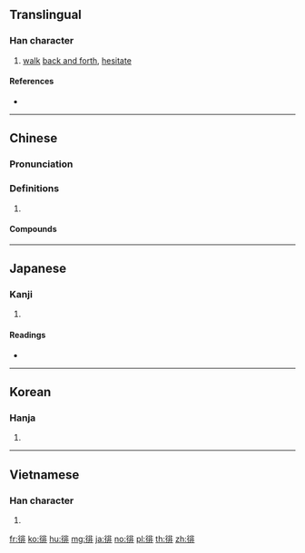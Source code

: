 ==Translingual==

===Han character===
{{Han char|rn=60|rad=彳|as=08|sn=11|four=21211|canj=HOLMY|ids=⿰彳非}}

# [[walk]] [[back and forth]], [[hesitate]]

====References====
* {{Han ref|kx=0368.040|dkj=10141|dj=0692.030|hdz=20827.110|uh=5F98|ud=24472|bh=B172|bd=45426}}

----

==Chinese==
{{zh-forms}}

===Pronunciation===
{{zh-pron
|m=pái
|c=pui4
|mc=y
|oc=y
|cat=
}}

===Definitions===
{{zh-hanzi}}

# {{rfdef|zh}}

====Compounds====
{{zh-der|弭節徘徊|徘徊|徘徊歧路}}

----

==Japanese==

===Kanji===
{{ja-kanji|grade=|rs=彳08}}

# {{defn|lang=ja|sort=彳08}}

====Readings====
* {{ja-readings|on=[[はい]] (hai)|kun=[[さまよう]] (samayou)}}

----

==Korean==

===Hanja===
{{ko-hanja|hangeul=배|eumhun=|rv=bae|mr=pae|y=pay}}

# {{defn|lang=ko|sort=彳08}}

----

==Vietnamese==

===Han character===
{{vi-hantu|[[bồi]]|rs=彳08}}

# {{defn|lang=vi|sort=彳08}}

[[fr:徘]]
[[ko:徘]]
[[hu:徘]]
[[mg:徘]]
[[ja:徘]]
[[no:徘]]
[[pl:徘]]
[[th:徘]]
[[zh:徘]]